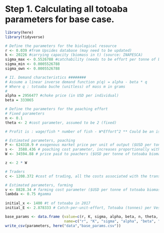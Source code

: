 
# Step 1. Calculating all totoaba parameters for base case.

```r

library(here)
library(tidyverse)

```

```r

# Define the parameters for the biological resource
r <- 0.039 #from Upsides database (may need to be updated)
k <- 20226 #carrying capacity (biomass in t) (source: INAPESCA)
sigma_max <- 0.5526788 #catchability (needs to be effort per tonne of biomass) (source: INAPESCA via Andrew)
sigma_min <- 0.0005526788
sigma_own <- 0.0005526788

# II. Demand characteristics ########
# Assume a linear inverse demand function p(q) = alpha - beta * q
# Where q : totoaba buche (unitless) of mass m in grams
#
alpha = 2956477 #choke price (in USD per individual)
beta = 333065 

```


```r

# Define the parameters for the poaching effort
# Fixed parameters
n <- 0.1
theta <- 2 #cost parameter, assumed to be 2 (fixed)

# Profit is : wage/fish * number of fish - W*Effort^2 ** Could be an issue here.

# Estimated parameters, poaching
P <- 624310.9 # exogenous market price per unit of output ($USD per tonne of totoaba biomass, assuming each totoaba is 25.7 kg and has a 500 g buche)
s <-  3588.436 # poaching cost parameter, increases proportionally with effort (operational annual cost only, $USD per tonne of totoaba biomass)
W <- 34594.88 # price paid to poachers ($USD per tonne of totoaba biomass, assuming each totoaba is 25.7 kg and has a 500 g buche)

z <- 2 * W 

# Traders
c <- 1208.372 #cost of trading, all the costs associated with the transportation and final sale of wild animal products (assumed to be annual probability of gear or vessel confiscation, or arrest)

# Estimated parameters, farming
v <- 8828.34 # farming cost parameter ($USD per tonne of totoaba biomass)
lambda <- 0.75 #gamma
  
initial_x <- 1400 #t of totoaba in 2017
initial_E <- 2.878333 # Catch-per-unit-effort, Totoaba (tonnes) per Vessel per Year (Median value is 0.4), considering the fishery is active for six months of the year

```

```r

base_params <- data.frame (value=c(r, K, sigma, alpha, beta, n, theta, z, P, W, s, c, v, lambda, initial_x, initial_E),
                           name=c("r", "K", "sigma", "alpha", "beta", "n", "theta", "z", "P", "W", "s", "c", "v", "lambda", "initial_x", "initial_E"))
write_csv(parameters, here("data","base_params.csv"))

```